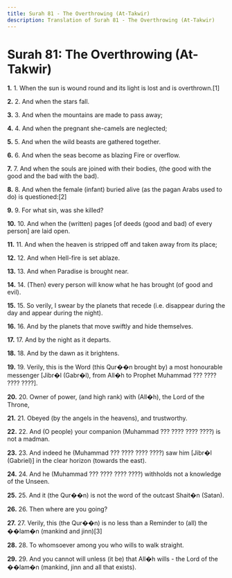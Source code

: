 ```yaml
---
title: Surah 81 - The Overthrowing (At-Takwir)
description: Translation of Surah 81 - The Overthrowing (At-Takwir)
---
```


# Surah 81: The Overthrowing (At-Takwir)

**1.** 1. When the sun is wound round and its light is lost and is overthrown.[1]

**2.** 2. And when the stars fall.

**3.** 3. And when the mountains are made to pass away;

**4.** 4. And when the pregnant she-camels are neglected;

**5.** 5. And when the wild beasts are gathered together.

**6.** 6. And when the seas become as blazing Fire or overflow.

**7.** 7. And when the souls are joined with their bodies, (the good with the good and the bad with the bad).

**8.** 8. And when the female (infant) buried alive (as the pagan Arabs used to do) is questioned:[2]

**9.** 9. For what sin, was she killed?

**10.** 10. And when the (written) pages [of deeds (good and bad) of every person] are laid open.

**11.** 11. And when the heaven is stripped off and taken away from its place;

**12.** 12. And when Hell-fire is set ablaze.

**13.** 13. And when Paradise is brought near.

**14.** 14. (Then) every person will know what he has brought (of good and evil).

**15.** 15. So verily, I swear by the planets that recede (i.e. disappear during the day and appear during the night).

**16.** 16. And by the planets that move swiftly and hide themselves.

**17.** 17. And by the night as it departs.

**18.** 18. And by the dawn as it brightens.

**19.** 19. Verily, this is the Word (this Qur��n brought by) a most honourable messenger [Jibr�l (Gabr�l), from All�h to Prophet Muhammad ??? ???? ???? ????].

**20.** 20. Owner of power, (and high rank) with (All�h), the Lord of the Throne,

**21.** 21. Obeyed (by the angels in the heavens), and trustworthy.

**22.** 22. And (O people) your companion (Muhammad ??? ???? ???? ????) is not a madman.

**23.** 23. And indeed he (Muhammad ??? ???? ???? ????) saw him [Jibr�l (Gabriel)] in the clear horizon (towards the east).

**24.** 24. And he (Muhammad ??? ???? ???? ????) withholds not a knowledge of the Unseen.

**25.** 25. And it (the Qur��n) is not the word of the outcast Shait�n (Satan).

**26.** 26. Then where are you going?

**27.** 27. Verily, this (the Qur��n) is no less than a Reminder to (all) the ��lam�n (mankind and jinn)[3]

**28.** 28. To whomsoever among you who wills to walk straight.

**29.** 29. And you cannot will unless (it be) that All�h wills - the Lord of the ��lam�n (mankind, jinn and all that exists).

